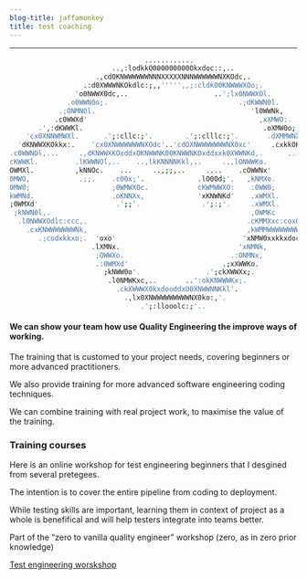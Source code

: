 ```yaml
---
blog-title: jaffamonkey
title: test coaching
---
```



---
<CodeWave>

```bash
                                 ............                                                       
                         ..,:lodkkO000000000Okxdoc::,..                                             
                     .,cdOKNWWWWWWNNNXXXXXNNNWWWWWWNXKOdc,.                                         
                  .:d0XWWWNKOkdlc:;,,''''',,;:cldkO0KNWWWXOo;.                                      
                'o0NWWX0dc,..                     ..';lx0NWWXOl.                                    
              .o0WWN0o;.                                .;dKWWN0l.                                  
            .;ONMNOl.                                      'l0WWNk,                                 
           .c0WWXd'                                          ,xXMWO:.                               
       .',:dKWWKl.                                            .oXMW0o;,..                           
    'cx0XNNWMWXl.      .';:cllc:;'.        .';:clllc:;'.       .dXMMWNXKOd:.                        
  'dKNWWXKOkkx:.    'cx0XNWWWWWWNXOdc'..'cdOXNWWWWWWWNX0xc'     .cxkkOKNWWN0o'                      
.c0WWNOl,...     .,dKNWWXKOxddxOKNWWNK00KNWWNKOxddxxk0XWWNKd,.      ...;o0NWNO:.                    
cKWWKl.         .lKWWNOl,..    ..,lkKNNNNKkl,..     ..,lONWWKo.          'oXMW0:                    
OWMXl.          ,kNNOc.    ...     ..,;;,..     ....    .cOWWNx'          .dNMNx.                   
0MWO,            .;;.    .cO0x;'.             .lO0Od;'.   ,kNMXo.          :0WW0,                   
0MW0;                    ;0WMWX0c.            cKWMWWXO:    :0WW0;          :KMWO,                   
kWMNd.                   .oKNNXx,             'xKNWNKd'    .xWMXl.        'xNMNd.                   
;0WMXd'                   .';;'.               .';:;'.     .xWMXl.       ,xNMNk,                    
 ;kNWN0l,.                                                 ,OWMKc     .,oKWWNx,                     
  .l0NWWXOdlc:ccc,.                                       .cKMMXxc:coxOXWWNOc.                      
    .cxKNWWWWWWWNk,                                       ,kWMMWWWWWWWWN0x:.                        
       .;codxkkxo;.  'oxo'                               'xNMW0xxkkxdoc,.                           
                    .lXMNx.                             'xNMNk,                                     
                     ;OWWXo.                          .:ONMNx,                                      
                     .:0WMXd'                       .;xXWWKo.                                       
                       ;kNWW0o'.                .';ckXWWXx;.                                        
                        .l0NMWKxc,..       ..':okKNWWWKx;.                                          
                          .ckXWWWX0kxdooddxO0XNWWNNKkl'.                                            
                            .,lx0XNWWWWWWWWWNX0ko:,'.                                               
                                .';:llooolc:;'..
```

#### We can show your team how use Quality Engineering the improve ways of working. 

The training that is customed to your project needs, covering beginners or more advanced practitioners.

We also provide training for more advanced software engineering coding techniques.

We can combine training with real project work, to maximise the value of the training.

</CodeWave>

### Training courses

Here is an online workshop for test engineering beginners that I desgined from several pretegees.

The intention is to cover the entire pipeline from coding to deployment.

While testing skills are important, learning them in context of project as a whole is benefifical and will help testers integrate into teams better. 

Part of the “zero to vanilla quality engineer” workshop (zero, as in zero prior knowledge)

[Test engineering worskshop](./trainingcourse)

